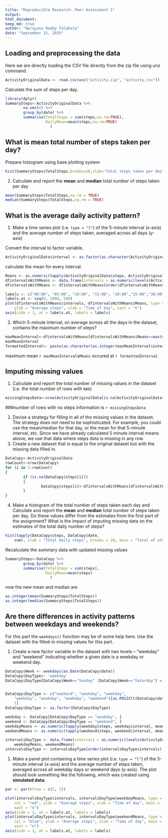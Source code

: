 ```yaml
---
title: "Reproducible Research: Peer Assessment 1"
output: 
html_document:
keep_md: true
author: "Narayana Reddy Talakola"
date: "September 15, 2015"
---
```



## Loading and preprocessing the data
Here we are directly loading the CSV file directly from the zip file using unz command.
```r
ActivityOriginalData <- read.csv(unz("activity.zip", "activity.csv"))
```
Calculate the sum of steps per day.
```r
library(dplyr)
SummarySteps<-ActivityOriginalData %>% 
        na.omit() %>%
        group_by(date) %>%
        summarise(TotalSteps = sum(steps,na.rm=TRUE),
                  DailyMean=mean(steps,na.rm=TRUE)
                    )
```
## What is mean total number of steps taken per day?
Prepare histogram using base plotting system

```r
hist(SummarySteps$TotalSteps,breaks=20,xlab="Total steps taken per day",main="Total steps",ylab="Number of Days")

```

2. Calculate and report the **mean** and **median** total number of steps taken per day



```r
mean(SummarySteps$TotalSteps,na.rm = TRUE)
median(SummarySteps$TotalSteps,na.rm = TRUE)
```



## What is the average daily activity pattern?

1. Make a time series plot (i.e. `type = "l"`) of the 5-minute interval (x-axis) and the average number of steps taken, averaged across all days (y-axis)

Convert the interval to factor variable.
```r
ActivityOriginalData$interval <- as.factor(as.character(ActivityOriginalData$interval))
```
calculate the mean for every interval.
```r
Means <- as.numeric(tapply(ActivityOriginalData$steps, ActivityOriginalData$interval, mean, na.rm = TRUE))
dfintervalsWithMeans <- data.frame(intervals = as.numeric(levels(ActivityOriginalData$interval)), Means)
dfintervalsWithMeans <- dfintervalsWithMeans[order(dfintervalsWithMeans$intervals), ]

labels <- c("00:00", "05:00", "10:00", "15:00", "20:00","25:00","30:00")
labels.at <- seq(0, 3000, 500)
plot(dfintervalsWithMeans$intervals, dfintervalsWithMeans$Means, type = "l", main = "Average steps 5-minute interval", 
    ylab = "Average steps", xlab = "Time of day", xaxt = "n")
axis(side = 1, at = labels.at, labels = labels)

```


2. Which 5-minute interval, on average across all the days in the dataset, contains the maximum number of steps?
```r
maxMeanInterval<-dfintervalsWithMeans[dfintervalsWithMeans$Means==max(dfintervalsWithMeans$Means),]
maxMeanInterval
formattedInterval<- paste(as.character(as.integer(maxMeanInterval$intervals/100)), ":",maxMeanInterval$intervals%%100, "AM")
```
maximum mean `r maxMeanInterval$Means ` occured at `r formattedInterval `



## Imputing missing values

1. Calculate and report the total number of missing values in the dataset (i.e. the total number of rows with `NA`s)

```r
missingStepsData<-nrow(ActivityOriginalData[is.na(ActivityOriginalData$steps),])
```
###number of rows with no steps information is `r missingStepsData`

2. Devise a strategy for filling in all of the missing values in the dataset. The strategy does not need to be sophisticated. For example, you could use the mean/median for that day, or the mean for that 5-minute interval, etc.
Since we have already calculated 5 minute interval means above, we use that data where steps data is missing in any row.
3. Create a new dataset that is equal to the original dataset but with the missing data filled in.

```r
DataCopy<-ActivityOriginalData
rowCount<-nrow(DataCopy)
for (i in 1:rowCount)
{
        if (is.na(DataCopy$steps[i]))
        {
                DataCopy$steps[i]<-dfintervalsWithMeans[dfintervalsWithMeans$intervals== DataCopy$interval[i],]$Means
        }
}
```




4. Make a histogram of the total number of steps taken each day and Calculate and report the **mean** and **median** total number of steps taken per day. Do these values differ from the estimates from the first part of the assignment? What is the impact of imputing missing data on the estimates of the total daily number of steps?
```r
hist(tapply(DataCopy$steps, DataCopy$date, 
    sum), xlab = "Total daily steps", breaks = 20, main = "Total of steps taken per day")
```
Recalculate the summary data with updated missing values
```r
SummarySteps<-DataCopy %>% 
        group_by(date) %>%
        summarise(TotalSteps = sum(steps),
                  DailyMean=mean(steps)
                    )
```
now the new mean and median are
```r
as.integer(mean(SummarySteps$TotalSteps))
as.integer(median(SummarySteps$TotalSteps))
```

## Are there differences in activity patterns between weekdays and weekends?

For this part the `weekdays()` function may be of some help here. Use
the dataset with the filled-in missing values for this part.

1. Create a new factor variable in the dataset with two levels -- "weekday" and "weekend" indicating whether a given date is a weekday or weekend day.

```r

DataCopy$Week <- weekdays(as.Date(DataCopy$date))
DataCopy$DayType<- 'weekday'
DataCopy$DayType[DataCopy$Week=="Sunday" |DataCopy$Week=="Saturday"] <- 'weekend'


DataCopy$DayType <- c("weekend", "weekday", "weekday", 
    "weekday", "weekday", "weekday", "weekend")[as.POSIXlt(DataCopy$date)$wday + 
    1]
DataCopy$DayType <- as.factor(DataCopy$DayType)

weekday <- DataCopy[DataCopy$DayType == "weekday", ]
weekend <- DataCopy[DataCopy$DayType == "weekend", ]
weekdayMeans <- as.numeric(tapply(weekday$steps, weekday$interval, mean))
weekendMeans <- as.numeric(tapply(weekend$steps, weekend$interval, mean))

intervalsDayType <- data.frame(intervals = as.numeric(levels(ActivityOriginalData$interval)), 
    weekdayMeans, weekendMeans)
intervalsDayType <- intervalsDayType[order(intervalsDayType$intervals),]
```


1. Make a panel plot containing a time series plot (i.e. `type = "l"`) of the 5-minute interval (x-axis) and the average number of steps taken, averaged across all weekday days or weekend days (y-axis). The plot should look something like the following, which was created using **simulated data**:

```r
 
par <- par(mfrow = c(2, 1))

plot(intervalsDayType$intervals, intervalsDayType$weekdayMeans, type = "l", 
    col = "red", ylab = "Average steps", xlab = "Time of day", main = "Average steps 5-minute interval at weekday", 
    xaxt = "n")
axis(side = 1, at = labels.at, labels = labels)
plot(intervalsDayType$intervals, intervalsDayType$weekendMeans, type = "l", 
    col = "blue", ylab = "Average steps", xlab = "Time of day", main = "Average steps 5-minute interval at weekend", 
    xaxt = "n")
axis(side = 1, at = labels.at, labels = labels)

```

